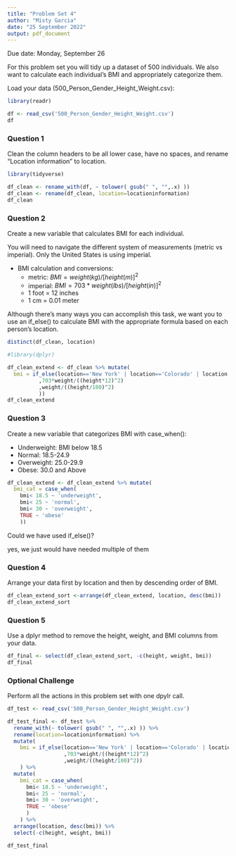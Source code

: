 ```yaml
---
title: "Problem Set 4"
author: "Misty Garcia"
date: "25 September 2022"
output: pdf_document
---
```


Due date: Monday, September 26

For this problem set you will tidy up a dataset of 500 individuals. We also want to calculate each individual's BMI and appropriately categorize them.

Load your data (500_Person_Gender_Height_Weight.csv):

```r
library(readr)

df <- read_csv('500_Person_Gender_Height_Weight.csv')
df
```

### Question 1

Clean the column headers to be all lower case, have no spaces, and rename "Location information" to location.

```r
library(tidyverse)

df_clean <- rename_with(df, ~ tolower( gsub(" ", "",.x) ))
df_clean <- rename(df_clean, location=locationinformation)
df_clean
```

\newpage 

### Question 2

Create a new variable that calculates BMI for each individual.

You will need to navigate the different system of measurements (metric vs imperial). Only the United States is using imperial.

* BMI calculation and conversions:
    - metric:   $BMI = weight (kg) / [height (m)]^2$
    - imperial: $BMI = 703 * weight (lbs) / [height (in)]^2$
    - 1 foot = 12 inches
    - 1 cm = 0.01 meter

Although there's many ways you can accomplish this task, we want you to use an if_else() to calculate BMI with the appropriate formula based on each person's location. 

```r

distinct(df_clean, location)

#library(dplyr)

df_clean_extend <- df_clean %>% mutate(
  bmi = if_else(location=='New York' | location=='Colorado' | location == 'Hawaii'
          ,703*weight/((height*12)^2)
          ,weight/((height/100)^2)
          ))
df_clean_extend

```

\newpage

### Question 3

Create a new variable that categorizes BMI with case_when():

* Underweight: BMI below 18.5
* Normal: 18.5-24.9
* Overweight: 25.0-29.9
* Obese: 30.0 and Above

```r

df_clean_extend <- df_clean_extend %>% mutate( 
  bmi_cat = case_when(
    bmi< 18.5 ~ 'underweight',
    bmi< 25 ~ 'normal',
    bmi< 30 ~ 'overweight',
    TRUE ~ 'obese'
    ))

```

Could we have used if_else()?  

yes, we just would have needed multiple of them

\newpage

### Question 4

Arrange your data first by location and then by descending order of BMI.

```r

df_clean_extend_sort <-arrange(df_clean_extend, location, desc(bmi))
df_clean_extend_sort

```

### Question 5

Use a dplyr method to remove the height, weight, and BMI columns from your data.

```r

df_final <- select(df_clean_extend_sort, -c(height, weight, bmi))
df_final

```

\newpage

### Optional Challenge

Perform all the actions in this problem set with one dpylr call. 

```r

df_test <- read_csv('500_Person_Gender_Height_Weight.csv')

df_test_final <- df_test %>% 
  rename_with(~ tolower( gsub(" ", "",.x) )) %>%
  rename(location=locationinformation) %>%
  mutate(
    bmi = if_else(location=='New York' | location=='Colorado' | location == 'Hawaii'
                  ,703*weight/((height*12)^2)
                  ,weight/((height/100)^2))
    ) %>%
  mutate( 
    bmi_cat = case_when(
      bmi< 18.5 ~ 'underweight',
      bmi< 25 ~ 'normal',
      bmi< 30 ~ 'overweight',
      TRUE ~ 'obese'
      )
    ) %>%
  arrange(location, desc(bmi)) %>%
  select(-c(height, weight, bmi))

df_test_final

```
